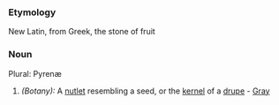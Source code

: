 ===Etymology===
New Latin, from Greek, the stone of fruit
===Noun===
Plural: Pyrenæ 
#''(Botany):''  A [[nutlet]] resembling a seed, or the [[kernel]] of a [[drupe]] - [[Gray]]